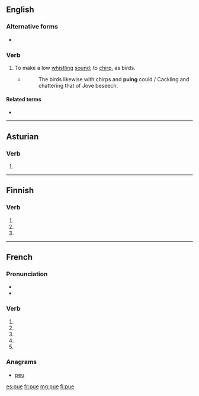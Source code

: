 {{also|PUE|pué}}
==English==

===Alternative forms===
* {{l|en|pew}}

===Verb===
{{en-verb|pues|puing|pued}}

# {{context|intransitive|lang=en}} To make a low [[whistle|whistling]] [[sound]]; to [[chirp]], as birds.
#: {{rfquotek|Halliwell}}
#* ''{{w|The Countess of Pembroke's Arcadia}}''
#*: The birds likewise with chirps and '''puing''' could / Cackling and chattering that of Jove beseech.

====Related terms====
* {{l|en|peevish}}

{{Webster 1913}}

----
==Asturian==

===Verb===
{{ast-verb-form}}

# {{inflection of|poder||3|s|pres|indc|lang=ast}}
----
==Finnish==

===Verb===
{{head|fi|verb form}}

# {{fi-form of|type=verb|mood=indicative|tense=present connegative|pukea}}
# {{fi-form of|type=verb|pr=second-person|pl=singular|mood=imperative|tense=present|pukea}}
# {{fi-form of|type=verb|pr=second-person|pl=singular|mood=imperative|tense=present connegative|pukea}}

----

==French==

===Pronunciation===
* {{IPA|lang=fr|/py/}}
* {{homophones|pu|pues|puent|pus|put|pût|lang=fr}}

===Verb===
{{fr-verb-form}}

# {{inflection of|puer||1|s|pres|indc|lang=fr}}
# {{inflection of|puer||3|s|pres|indc|lang=fr}}
# {{inflection of|puer||1|s|pres|subj|lang=fr}}
# {{inflection of|puer||3|s|pres|subj|lang=fr}}
# {{inflection of|puer||2|s|impr|lang=fr}}

===Anagrams===
* [[peu#French|peu]]

[[es:pue]]
[[fr:pue]]
[[mg:pue]]
[[fi:pue]]